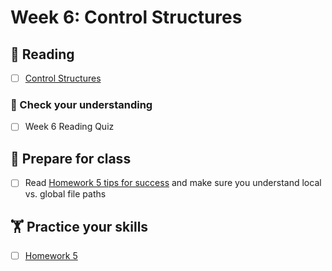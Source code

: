 # Week 6: Control Structures
  
## 📖 Reading

  - [ ] [Control Structures](https://srvanderplas.github.io/stat-computing-r-python/part-gen-prog/04-control-struct.html)

### 🎯 Check your understanding

- [ ] Week 6 Reading Quiz

## 🥣 Prepare for class

- [ ] Read [Homework 5 tips for success](../homework/05-tips-for-success.qmd) and make sure you understand local vs. global file paths

##  🏋️ Practice your skills

- [ ] [Homework 5](../homework/05-vectors.qmd)

